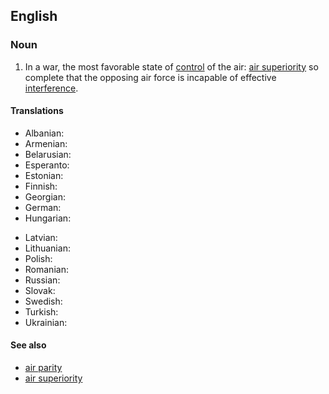==English==
{{wikipedia}}

===Noun===
{{en-noun|-}}

# In a war, the most favorable state of [[control]] of the air: [[air superiority]] so complete that the opposing air force is incapable of effective [[interference]].

====Translations====
{{trans-top|most favorable state of control of the air}}
* Albanian: {{t-needed|sq}}
* Armenian: {{t-needed|hy}}
* Belarusian: {{t|be|панаванне ў паветры|n}}
* Esperanto: {{t-needed|eo}}
* Estonian: {{t-needed|et}}
* Finnish: {{t+|fi|ilmaherruus}}
* Georgian: {{t-needed|ka}}
* German: {{t|de|Luftherrschaft|f}}
* Hungarian: {{t-needed|hu}}
{{trans-mid}}
* Latvian: {{t-needed|lv}}
* Lithuanian: {{t-needed|lt}}
* Polish: {{no equivalent translation|pl}} {{t|pl|[[przewaga]] [[w]] [[powietrze|powietrzu]]|f}}
* Romanian: {{t|ro|supremație aeriană|f}}
* Russian: {{t|ru|госпо́дство в во́здухе|n}}
* Slovak: {{t-needed|sk}}
* Swedish: {{t|sv|luftherravälde|n}}
* Turkish: {{t-needed|tr}}
* Ukrainian: {{t-needed|uk}}
{{trans-bottom}}

====See also====
* [[air parity]]
* [[air superiority]]